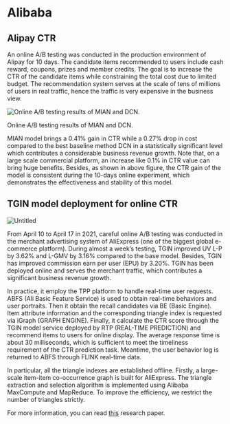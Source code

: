 # Alibaba

## Alipay CTR

An online A/B testing was conducted in the production environment of Alipay for 10 days. The candidate items recommended to users include cash reward, coupons, prizes and member credits. The goal is to increase the CTR of the candidate items while constraining the total cost due to limited budget. The recommendation system serves at the scale of tens of millions of users in real traffic, hence the traffic is very expensive in the business view.

![Online A/B testing results of MIAN and DCN.](/img/content-concepts-case-studies-raw-case-studies-alipay-ctr-untitled.png)

Online A/B testing results of MIAN and DCN.

MIAN model brings a 0.41% gain in CTR while a 0.27% drop in cost compared to the best baseline method DCN in a statistically significant level which contributes a considerable business revenue growth. Note that, on a large scale commercial platform, an increase like 0.1% in CTR value can bring huge benefits. Besides, as shown in above figure, the CTR gain of the model is consistent during the 10-days online experiment, which demonstrates the effectiveness and stability of this model.

## TGIN model deployment for online CTR

![Untitled](/img/docs/alibaba-tgin-100222.png)

From April 10 to April 17 in 2021, careful online A/B testing was conducted in the merchant advertising system of AliExpress (one of the biggest global e-commerce platform). During almost a week’s testing, TGIN improved UV L-P by 3.62% and L-GMV by 3.16% compared to the base model. Besides, TGIN has improved commission earn per user (EPU) by 3.20%. TGIN has been deployed online and serves the merchant traffic, which contributes a significant business revenue growth. 

In practice, it employ the TPP platform to handle real-time user requests. ABFS (Ali Basic Feature Service) is used to obtain real-time behaviors and user portraits. Then it obtain the recall candidates via BE (Basic Engine). Item attribute information and the corresponding triangle index is requested via iGraph (GRAPH ENGINE). Finally, it calculate the CTR score through the TGIN model service deployed by RTP (REAL-TIME PREDICTION) and recommend items to users for online display. The average response time is about 30 milliseconds, which is sufficient to meet the timeliness requirement of the CTR prediction task. Meantime, the user behavior log is returned to ABFS through FLINK real-time data.

In particular, all the triangle indexes are established offline. Firstly, a large-scale item-item co-occurrence graph is built for AliExpress. The triangle extraction and selection algorithm is implemented using Alibaba MaxCompute and MapReduce. To improve the efficiency, we restrict the number of triangles strictly.

For more information, you can read [this](https://arxiv.org/pdf/2202.02698v1.pdf) research paper.